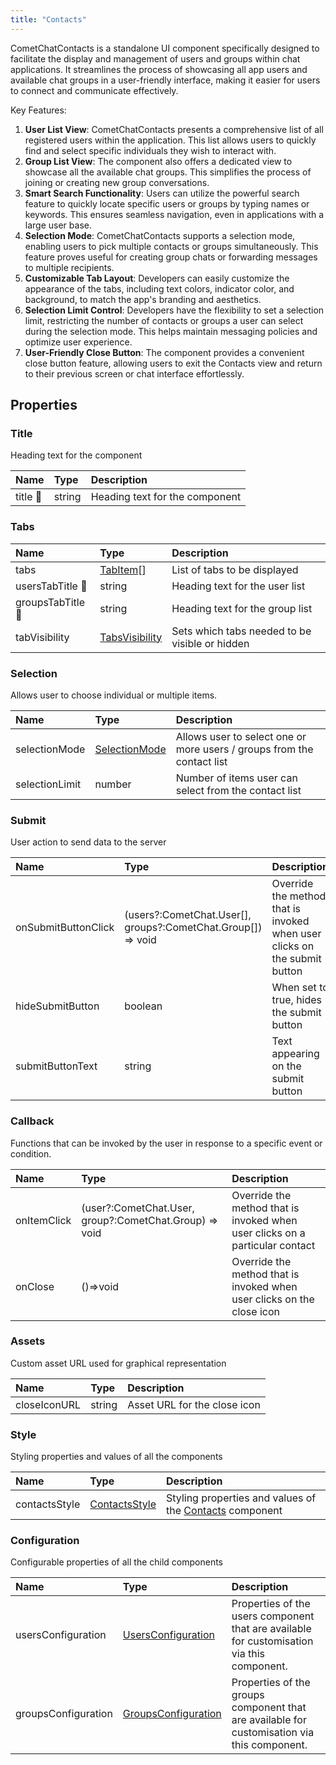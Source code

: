 ```yaml
---
title: "Contacts"
---
```


CometChatContacts is a standalone UI component specifically designed to facilitate the display and management of users and groups within chat applications. It streamlines the process of showcasing all app users and available chat groups in a user-friendly interface, making it easier for users to connect and communicate effectively.

Key Features:

1. **User List View**: CometChatContacts presents a comprehensive list of all registered users within the application. This list allows users to quickly find and select specific individuals they wish to interact with.
2. **Group List View**: The component also offers a dedicated view to showcase all the available chat groups. This simplifies the process of joining or creating new group conversations.
3. **Smart Search Functionality**: Users can utilize the powerful search feature to quickly locate specific users or groups by typing names or keywords. This ensures seamless navigation, even in applications with a large user base.
4. **Selection Mode**: CometChatContacts supports a selection mode, enabling users to pick multiple contacts or groups simultaneously. This feature proves useful for creating group chats or forwarding messages to multiple recipients.
5. **Customizable Tab Layout**: Developers can easily customize the appearance of the tabs, including text colors, indicator color, and background, to match the app's branding and aesthetics.
6. **Selection Limit Control**: Developers have the flexibility to set a selection limit, restricting the number of contacts or groups a user can select during the selection mode. This helps maintain messaging policies and optimize user experience.
7. **User-Friendly Close Button**: The component provides a convenient close button feature, allowing users to exit the Contacts view and return to their previous screen or chat interface effortlessly.

## Properties

### Title

Heading text for the component

| Name             | Type   | Description                    |
| :---------------- | :------ | :------------------------------ |
| title <Tooltip tip="Not available">🛑</Tooltip> | string | Heading text for the component |

### Tabs

| Name                      | Type                                              | Description                                    |
| :------------------------- | :------------------------------------------------- | :---------------------------------------------- |
| tabs                      | [TabItem](/web-shared/tabitem)\[]            | List of tabs to be displayed                   |
| usersTabTitle <Tooltip tip="Not available">🛑</Tooltip>  | string                                            | Heading text for the user list                 |
| groupsTabTitle <Tooltip tip="Not available">🛑</Tooltip> | string                                            | Heading text for the group list                |
| tabVisibility             | [TabsVisibility](/web-shared/tabsvisibility) | Sets which tabs needed to be visible or hidden |

### Selection

Allows user to choose individual or multiple items.

| Name           | Type                                            | Description                                                            |
| :-------------- | :----------------------------------------------- | :---------------------------------------------------------------------- |
| selectionMode  | [SelectionMode](/web-shared/selectionmode) | Allows user to select one or more users / groups from the contact list |
| selectionLimit | number                                          | Number of items user can select from the contact list                  |

### Submit

User action to send data to the server

| Name                | Type                                                           | Description                                                               |
| :------------------- | :-------------------------------------------------------------- | :------------------------------------------------------------------------- |
| onSubmitButtonClick | (users?:CometChat.User\[], groups?:CometChat.Group\[]) => void | Override the method that is invoked when user clicks on the submit button |
| hideSubmitButton    | boolean                                                        | When set to true, hides the submit button                                 |
| submitButtonText    | string                                                         | Text appearing on the submit button                                       |

### Callback

Functions that can be invoked by the user in response to a specific event or condition.

| Name        | Type                                                   | Description                                                                  |
| :----------- | :------------------------------------------------------ | :---------------------------------------------------------------------------- |
| onItemClick | (user?:CometChat.User, group?:CometChat.Group) => void | Override the method that is invoked when user clicks on a particular contact |
| onClose     | ()=>void                                               | Override the method that is invoked when user clicks on the close icon       |

### Assets

Custom asset URL used for graphical representation

| Name         | Type   | Description                  |
| :------------ | :------ | :---------------------------- |
| closeIconURL | string | Asset URL for the close icon |

### Style

Styling properties and values of all the components

| Name          | Type                                            | Description                                                                          |
| :------------- | :----------------------------------------------- | :------------------------------------------------------------------------------------ |
| contactsStyle | [ContactsStyle](/web-shared/contactsstyle) | Styling properties and values of the [Contacts](/ui-kit/vue/contacts) component |

### Configuration

Configurable properties of all the child components

| Name                | Type                                                          | Description                                                                                 |
| :------------------- | :------------------------------------------------------------- | :------------------------------------------------------------------------------------------- |
| usersConfiguration  | [UsersConfiguration](/web-shared/users-configuration)    | Properties of the users component that are available for customisation via this component.  |
| groupsConfiguration | [GroupsConfiguration](/web-shared/groups-configurations) | Properties of the groups component that are available for customisation via this component. |

